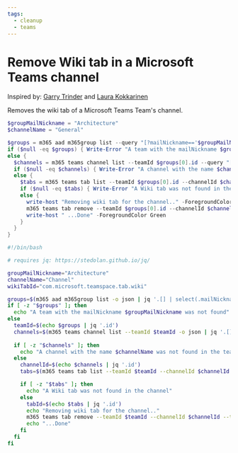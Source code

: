 ```yaml
---
tags:
  - cleanup
  - teams
---
```



# Remove Wiki tab in a Microsoft Teams channel

Inspired by: [Garry Trinder](https://gist.github.com/garrytrinder/4df2aeaf9dd66c4375308874eb7def63) and [Laura Kokkarinen](https://laurakokkarinen.com/deleting-the-treacherous-wiki-tab-as-a-part-of-your-teams-provisioning-process/)

Removes the wiki tab of a Microsoft Teams Team's channel.

<Tabs>
  <TabItem value="PowerShell">

  ```powershell
  $groupMailNickname = "Architecture"
  $channelName = "General"

  $groups = m365 aad m365group list --query "[?mailNickname=='$groupMailNickname']" -o json | ConvertFrom-Json
  if ($null -eq $groups) { Write-Error "A team with the mailNickname $groupMailNickname was not found" }
  else {
    $channels = m365 teams channel list --teamId $groups[0].id --query "[?displayName=='$channelName']" -o json | ConvertFrom-Json
    if ($null -eq $channels) { Write-Error "A channel with the name $channelName was not found in the team" }
    else {
      $tabs = m365 teams tab list --teamId $groups[0].id --channelId $channels[0].id --query "[?teamsApp.id=='com.microsoft.teamspace.tab.wiki']" -o json | ConvertFrom-Json
      if ($null -eq $tabs) { Write-Error "A Wiki tab was not found in the channel" }
      else {
        write-host "Removing wiki tab for the channel.." -ForegroundColor Green 
        m365 teams tab remove --teamId $groups[0].id --channelId $channels[0].id --id $tabs[0].id --force
        write-host " ...Done" -ForegroundColor Green 
      }
    }
  }
  ```

  </TabItem>
  <TabItem value="Bash">

  ```bash
  #!/bin/bash

  # requires jq: https://stedolan.github.io/jq/

  groupMailNickname="Architecture"
  channelName="Channel"
  wikiTabId="com.microsoft.teamspace.tab.wiki"

  groups=$(m365 aad m365group list -o json | jq '.[] | select(.mailNickname == "'"$groupMailNickname"'")')
  if [ -z "$groups" ]; then
    echo "A team with the mailNickname $groupMailNickname was not found"
  else
    teamId=$(echo $groups | jq '.id')
    channels=$(m365 teams channel list --teamId $teamId -o json | jq '.[] | select(.displayName == "'"$channelName"'")')
    
    if [ -z "$channels" ]; then
      echo "A channel with the name $channelName was not found in the team"
    else
      channelId=$(echo $channels | jq '.id')
      tabs=$(m365 teams tab list --teamId $teamId --channelId $channelId -o json | jq '.[] | select(.teamsApp.id == "'"$wikiTabId"'")')

      if [ -z "$tabs" ]; then
        echo "A Wiki tab was not found in the channel"
      else
        tabId=$(echo $tabs | jq '.id')
        echo "Removing wiki tab for the channel.."
        m365 teams tab remove --teamId $teamId --channelId $channelId --tabId $tabId --force
        echo "...Done"
      fi
    fi
  fi
  ```

  </TabItem>
</Tabs>

